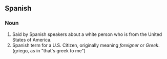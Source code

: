 ==Spanish==
===Noun===
# Said by Spanish speakers about a  white person who is from the United States of America.
# Spanish term for a U.S. Citizen, originally meaning ''foreigner'' or ''Greek''. (griego, as in "that's greek to me")